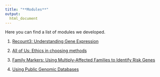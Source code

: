 ```yaml
---
title: "**Modules**"
output:
  html_document
---
```


Here you can find a list of modules we developed.

1. [Recount3: Understanding Gene Expression](module/Recount3.html)

2. [All of Us: Ethics in choosing methods](module/AOU_methods.html)

3. [Family Markers: Using Multiply-Affected Families to Identify Risk Genes](module/family_markers.html)

4. [Using Public Genomic Databases](module/public_databases.html)
